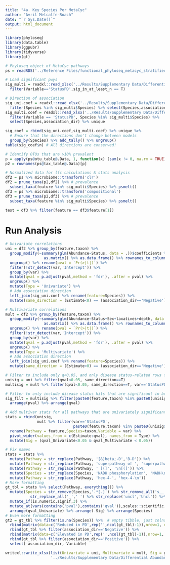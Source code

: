 ```yaml
---
title: "4a. Key Species Per MetaCyc"
author: "Avril Metcalfe-Roach"
date: "`r Sys.Date()`"
output: html_document
---
```


```r
library(phyloseq)
library(data.table)
library(ggpubr)
library(tidyverse)
library(gt)

# Phyloseq object of MetaCyc pathways
ps = readRDS('../Reference Files/functional_phyloseq_metacyc_stratified.rds')
```

```r
# Load significant pwys
sig_multi = readxl::read_xlsx('../Results/Supplementary Data/Differential Abundance/MetaCyc_Summary.xlsx',sheet='multivar') %>% 
  filter(Variable=='StatusPD',sig_in_at_least_n == T)

# Direction of association
sig_uni.coef = readxl::read_xlsx('../Results/Supplementary Data/Differential Abundance/MetaCyc_Stats.xlsx',sheet='univar') %>% 
  filter(Species %in% sig_multi$Species) %>% select(Species,association_dir) %>% unique
sig_multi.coef = readxl::read_xlsx('../Results/Supplementary Data/Differential Abundance/MetaCyc_Stats.xlsx',sheet='multivar') %>% 
  filter(Variable == 'StatusPD', Species %in% sig_multi$Species) %>% 
  select(Species,association_dir) %>% unique

sig_coef = rbind(sig_uni.coef,sig_multi.coef) %>% unique %>% 
  # Ensure that the directions don't change between models
  group_by(Species) %>% add_tally() %>% ungroup()
table(sig_coef$n) # All directions are conserved!

# Identify OTUs that are >10% prevalent
p = apply(ps@otu_table@.Data, 1, function(x) (sum(x != 0, na.rm = TRUE)/length(x[!is.na(x)]))>0.1)
p2 = rownames(ps@tax_table@.Data)[p]

# Normalized data for lfc calculations & stats analysis
df2 = ps %>% microbiome::transform('clr')
df2 = prune_taxa(p2,df2) %>% # prevalence
  subset_taxa(feature %in% sig_multi$Species) %>% psmelt()
df3 = ps %>% microbiome::transform('compositional') 
df3 = prune_taxa(p2,df3) %>% # prevalence
  subset_taxa(feature %in% sig_multi$Species) %>% psmelt()
```

```r
test = df3 %>% filter(feature == df3$feature[1])
```


# Run Analysis

```r
# Univariate correlations
uni = df2 %>% group_by(feature,taxon) %>% 
  group_modify(~summary(glm(Abundance~Status, data = .))$coefficients %>% 
                 as.matrix() %>% as.data.frame() %>% rownames_to_column('var')) %>% 
  ungroup() %>% rename(pval = `Pr(>|t|)`) %>% 
  filter(!str_detect(var,'Intercept')) %>% 
  group_by(var) %>% 
  mutate(qval = p.adjust(pval,method = 'fdr'), .after = pval) %>% 
  ungroup() %>% 
  mutate(Type = 'Univariate') %>% 
  # Add association direction
  left_join(sig_uni.coef %>% rename(feature=Species)) %>% 
  mutate(same_direction = (Estimate<0) == (association_dir=='Negative'))

# Multivariate correlations
mult = df2 %>% group_by(feature,taxon) %>% 
  group_modify(~summary(glm(Abundance~Status+Sex+laxatives+depth, data = .))$coefficients %>% 
                 as.matrix() %>% as.data.frame() %>% rownames_to_column('var')) %>% 
  ungroup() %>% rename(pval = `Pr(>|t|)`) %>% 
  filter(!str_detect(var,'Intercept')) %>% 
  group_by(var) %>%
  mutate(qval = p.adjust(pval,method = 'fdr'), .after = pval) %>% 
  ungroup() %>% 
  mutate(Type = 'Multivariate') %>% 
  # Add association direction
  left_join(sig_uni.coef %>% rename(feature=Species)) %>% 
  mutate(same_direction = (Estimate<0) == (association_dir=='Negative'))

# Filter to include only q<0.05, and only disease status-related rows for multivar
unisig = uni %>% filter(qval<0.05, same_direction==T)
multisig = mult %>% filter(qval<0.05, same_direction==T, var=='StatusPD')

# Filter to only include disease status hits that are significant in both uni and multivar results
sig_filt = multisig %>% filter(paste0(feature,taxon) %in% paste0(unisig$feature,unisig$taxon)) %>% 
  arrange(pval) %>% arrange(qval)
```

```r
# Add multivar stats for all pathways that are univariately significant
stats = rbind(unisig, 
              mult %>% filter(var=='StatusPD',
                              paste0(feature,taxon) %in% paste0(unisig$feature,unisig$taxon))) %>% 
  rename(Pathway = feature,Species=taxon,Variable = var) %>% 
  pivot_wider(values_from = c(Estimate:qval), names_from = Type) %>% 
  mutate(Sig = (qval_Univariate<0.05 & qval_Multivariate < 0.05))

# Fix names
stats = stats %>% 
  mutate(Pathway = str_replace(Pathway, '[&]beta;-D','B-D')) %>% 
  mutate(Pathway = str_replace(Pathway, 'superpathway of ', 'superpathway of\n')) %>% 
  mutate(Pathway = str_replace(Pathway, ' [(]', '\n[(]')) %>%
  mutate(Species = str_replace(Species, 'NADH phosphorylation', 'NADH\nphosphorylation')) %>% 
  mutate(Pathway = str_replace(Pathway, 'hex-4-', 'hex-4-\n'))
# More formatting
gt_tbl = stats %>% select(Pathway, everything()) %>%
  mutate(Species = str_remove(Species,'.*[.]') %>% str_remove_all('s__') %>% 
           str_replace_all('_',' ') %>% str_replace('uncl','Uncl')) %>% 
  mutate_if(is.numeric,signif,3) %>% 
  mutate_at(vars(contains('pval'),contains('qval')),scales::scientific,3) %>% 
  arrange(qval_Univariate) %>% arrange(-Sig) %>% arrange(Species)
# Even more formatting
gt2 = gt_tbl %>% filter(is.na(Species)) %>%  # empty tibble, just colnames
  rbind(matrix(data=c('Reduced in PD',rep('',ncol(gt_tbl)-1)),nrow=1, dimnames=list(NULL,names(gt_tbl)))) %>% 
  rbind(gt_tbl %>% filter(association_dir=='Negative')) %>%
  rbind(matrix(data=c('Elevated in PD',rep('',ncol(gt_tbl)-1)),nrow=1, dimnames=list(NULL,names(gt_tbl)))) %>% 
  rbind(gt_tbl %>% filter(association_dir=='Positive')) %>% 
  select(-association_dir,-Variable)
```


```r
writexl::write_xlsx(list(Univariate = uni, Multivariate = mult, Sig = gt2),
                    '../Results/Supplementary Data/Differential Abundance/Stratified MetaCyc.xlsx')
```
